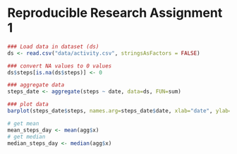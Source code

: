 Reproducible Research Assignment 1
========================================================

```r
### Load data in dataset (ds)
ds <- read.csv("data/activity.csv", stringsAsFactors = FALSE)

### convert NA values to 0 values
ds$steps[is.na(ds$steps)] <- 0

### aggregate data
steps_date <- aggregate(steps ~ date, data=ds, FUN=sum)

### plot data 
barplot(steps_date$steps, names.arg=steps_date$date, xlab="date", ylab="steps")

# get mean
mean_steps_day <- mean(agg$x)
# get median
median_steps_day <- median(agg$x)

```

